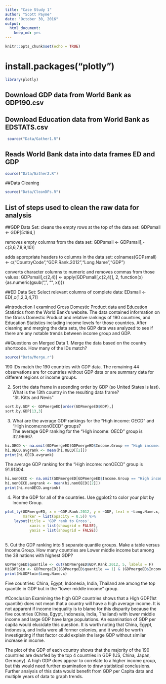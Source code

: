 ```yaml
---
title: "Case Study 1"
author: "Scott Payne"
date: "October 30, 2016"
output: 
  html_document: 
    keep_md: yes
---
```


```r
knitr::opts_chunk$set(echo = TRUE)
```
# install.packages("plotly")
```r
library(plotly)
```

## Download GDP data from World Bank as GDP190.csv
## Download Education data from World Bank as EDSTATS.csv
```r
 source("Data/Gather1.R")
```

## Reads World Bank data into data frames ED and GDP
```r
source("Data/Gather2.R")
```
##Data Cleaning
```r
source("Data/CleanDFs.R")
```
## List of steps used to clean the raw data for analysis
##GDP Data Set:
cleans the empty rows at the top of the data set:
GDPsmall <- GDP[5:194,]

removes empty columns from the data set:
GDPsmall <- GDPsmall[,-c(3,6,7,8,9,10)]

adds appropriate headers to columns in the data set:
colnames(GDPsmall) <- c("CountryCode","GDP.Rank.2012","Long.Name","GDP")

converts character columns to numeric and removes commas from those values:
GDPsmall[,c(2,4)] <- apply(GDPsmall[,c(2,4)], 2, function(x) {as.numeric(gsub(",", "", x))})


##ED Data Set:
Select relevant columns of complete data:
EDsmall <- ED[,c(1,2,3,4,7)]

#Introduction
I examined Gross Domestic Product data and Education Statistics from the World Bank’s website. The data contained information on the Gross Domestic Product and relative rankings of 190 countries, and Education Statistics including income levels for those countries. After cleaning and merging the data sets, the GDP data was analyzed to see if there are any notable trends between income group and GDP.

##Questions on Merged Data
1. Merge the data based on the country shortcode. How many of the IDs match?
```r
source("Data/Merge.r")
```
190 IDs match the 190 countries with GDP data. The remaining 44 observations are for countries without GDP data or are summary data for different regions or income groups. 

2. Sort the data frame in ascending order by GDP (so United States is last). What is the 13th country in the resulting data frame?
<br>
"St. Kitts and Nevis"
```r
sort.by.GDP <- GDPmergeED[order(GDPmergeED$GDP),]
sort.by.GDP[13,3]
```

3. What are the average GDP rankings for the "High income: OECD" and "High income:nonOECD" groups?
<br>
The average GDP ranking for the "High income: OECD" group is 32.96667.
```r
hi.OECD <- na.omit(GDPmergeED[GDPmergeED$Income.Group == "High income: OECD",])
hi.OECD.avgrank <- mean(hi.OECD[[2]])
print(hi.OECD.avgrank)
```


The average GDP ranking for the "High income: nonOECD" group is 91.91304.
```r
hi.nonOECD <- na.omit(GDPmergeED[GDPmergeED$Income.Group == "High income: nonOECD",])
hi.nonOECD.avgrank <- mean(hi.nonOECD[[2]])
print(hi.nonOECD.avgrank)
```

4. Plot the GDP for all of the countries. Use ggplot2 to color your plot by Income Group.
```r
plot_ly(GDPmergeED, x = ~GDP.Rank.2012, y = ~GDP, text = ~Long.Name.x, type = 'scatter', mode = 'markers', color = ~Income.Group, size = ~GDP/16244600,
        marker = list(opacity = 0.5)) %>%
    layout(title = 'GDP rank to Gross',
           xaxis = list(showgrid = FALSE),
           yaxis = list(showgrid = FALSE))
```
<br>
5. Cut the GDP ranking into 5 separate quantile groups. Make a table versus Income.Group. How many countries are Lower middle income but among the 38 nations with highest
GDP?
```r
GDPmergeED$quantile <- cut(GDPmergeED$GDP.Rank.2012, 5, labels = F)
HiGDPloin <- GDPmergeED[(GDPmergeED$quantile == 1) & (GDPmergeED$Income.Group == "Lower middle income"),]
print(HiGDPloin$Long.Name.x)
```
Five countries: China, Egypt, Indonesia, India, Thailand are among the top quantile in GDP but in the "lower middle income" group.        


#Conclusion
Examining the high GDP countries shows that a High GDP(1st quantile) does not mean that a country will have a high average income. It is not apparent if income inequality is to blame for this disparity because the five countries (China, Egypt, Indonesia, India, Thailand) with lower middle income and large GDP have large populations. An examination of GDP per capita would elucidate this question. It is worth noting that China, Egypt, Indonesia, and India were all former colonies, and it would be worth investigating if that factor could explain the large GDP without similar increase in income.  

The plot of the GDP of each country shows that the majority of the 190 countries are dwarfed by the top 4 countries in GDP (US, China, Japan, Germany).  A high GDP does appear to correlate to a higher income group, but this would need further examination to draw statistical conclusions.  Further analysis of this data would benefit from GDP per Capita data and multiple years of data to graph trends.
   

